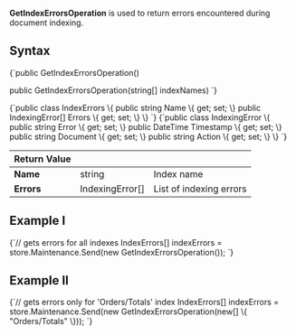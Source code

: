 
**GetIndexErrorsOperation** is used to return errors encountered during document indexing. 

## Syntax

<TabItem value="errors_1" label="errors_1">
<CodeBlock language="csharp">
{`public GetIndexErrorsOperation()

public GetIndexErrorsOperation(string[] indexNames)
`}
</CodeBlock>
</TabItem>

<TabItem value="errors_2" label="errors_2">
<CodeBlock language="csharp">
{`public class IndexErrors
\{
    public string Name \{ get; set; \}
    public IndexingError[] Errors \{ get; set; \}
\}
`}
</CodeBlock>
</TabItem>

<TabItem value="errors_3" label="errors_3">
<CodeBlock language="csharp">
{`public class IndexingError
\{
    public string Error \{ get; set; \}
    public DateTime Timestamp \{ get; set; \}
    public string Document \{ get; set; \}
    public string Action \{ get; set; \}
\}
`}
</CodeBlock>
</TabItem>

| Return Value | | |
| ------------- | ----- | ---- |
| **Name** | string | Index name |
| **Errors** | IndexingError\[\] | List of indexing errors |

## Example I

<TabItem value="errors_4" label="errors_4">
<CodeBlock language="csharp">
{`// gets errors for all indexes
IndexErrors[] indexErrors = store.Maintenance.Send(new GetIndexErrorsOperation());
`}
</CodeBlock>
</TabItem>

## Example II

<TabItem value="errors_5" label="errors_5">
<CodeBlock language="csharp">
{`// gets errors only for 'Orders/Totals' index
IndexErrors[] indexErrors = store.Maintenance.Send(new GetIndexErrorsOperation(new[] \{ "Orders/Totals" \}));
`}
</CodeBlock>
</TabItem>


